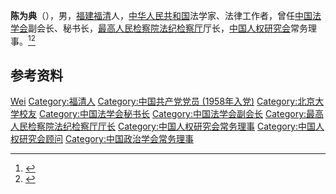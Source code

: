 '''陈为典'''（{{bd|1936年|}}），男，[[福建|福建]][[福清|福清]]人，[[中华人民共和国|中华人民共和国]]法学家、法律工作者，曾任[[中国法学会|中国法学会]]副会长、秘书长，[[最高人民检察院法纪检察厅|最高人民检察院法纪检察厅]]厅长，[[中国人权研究会|中国人权研究会]]常务理事。<ref>{{Cite web|title=陈为典 被称为“人权专业户”的大检察官|url=https://www.spp.gov.cn/spp/zdgz/201810/t20181019_395834.shtml|accessdate=2020-06-30|work=中华人民共和国最高人民检察院}}</ref><ref>{{Cite journal|url=https://kns.cnki.net/KCMS/detail/detail.aspx?dbcode=CJFQ&dbname=CJFD2008&filename=SPMF200818035&v=MTM2NjllVnZGQ25oV3J2Sk5qM0dhTEc0SHRuTnA0OUdZWVI4ZVgxTHV4WVM3RGgxVDNxVHJXTTFGckNVUjdxZlk=|title=在联合国阐述中国人权的检察官|author=靳伟华|year=2008|issue=18|issn=1005-5444|journal=检察风云|doi=}}</ref>

== 参考资料 ==
{{reflist}}


{{Navboxes 
| title  = 陈为典在[[中国法学会|中国法学会]]的职务
| list1  =
{{中国法学会第一届理事会}}
{{中国法学会第二届理事会}}
}}
{{Navboxes
| title  = 陈为典在[[中国政治学会_(中华人民共和国)|中国政治学会]]的职务
| list1  =
{{中国政治学会第一届理事会}}
{{中国政治学会第二届理事会}}
}}
{{Navboxes
| title  = 陈为典在[[中国人权研究会|中国人权研究会]]的职务
| list1  =
{{中国人权研究会第三届全国理事会}}
}}

{{Authority control}}
{{DEFAULTSORT:Chen陈}}
[[Category:陈姓|Wei]]
[[Category:福清人|Category:福清人]]
[[Category:中国共产党党员_(1958年入党)|Category:中国共产党党员 (1958年入党)]]
[[Category:北京大学校友|Category:北京大学校友]]
[[Category:中国法学会秘书长|Category:中国法学会秘书长]]
[[Category:中国法学会副会长|Category:中国法学会副会长]]
[[Category:最高人民检察院法纪检察厅厅长|Category:最高人民检察院法纪检察厅厅长]]
[[Category:中国人权研究会常务理事|Category:中国人权研究会常务理事]]
[[Category:中国人权研究会顾问|Category:中国人权研究会顾问]]
[[Category:中国政治学会常务理事|Category:中国政治学会常务理事]]

{{中国人物小作品}}